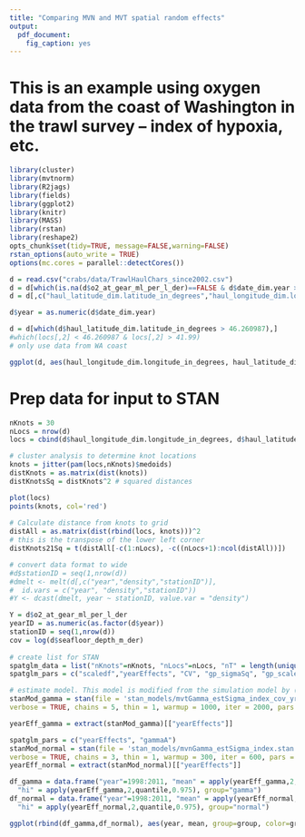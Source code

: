 ```yaml
---
title: "Comparing MVN and MVT spatial random effects"
output:
  pdf_document:
    fig_caption: yes
---
```


# This is an example using oxygen data from the coast of Washington in the trawl survey -- index of hypoxia, etc. 

```r
library(cluster)
library(mvtnorm)
library(R2jags)
library(fields)
library(ggplot2)
library(knitr)
library(MASS)
library(rstan)
library(reshape2)
opts_chunk$set(tidy=TRUE, message=FALSE,warning=FALSE)
rstan_options(auto_write = TRUE)
options(mc.cores = parallel::detectCores())
```

```r
d = read.csv("crabs/data/TrawlHaulChars_since2002.csv")
d = d[which(is.na(d$o2_at_gear_ml_per_l_der)==FALSE & d$date_dim.year > 2008),]
d = d[,c("haul_latitude_dim.latitude_in_degrees","haul_longitude_dim.longitude_in_degrees","date_dim.year","o2_at_gear_ml_per_l_der","seafloor_depth_m_der")]

d$year = as.numeric(d$date_dim.year)

d = d[which(d$haul_latitude_dim.latitude_in_degrees > 46.260987),]
#which(locs[,2] < 46.260987 & locs[,2] > 41.99)
# only use data from WA coast

ggplot(d, aes(haul_longitude_dim.longitude_in_degrees, haul_latitude_dim.latitude_in_degrees, color=o2_at_gear_ml_per_l_der)) + geom_point() + facet_wrap(~year)
```

# Prep data for input to STAN

```r
nKnots = 30
nLocs = nrow(d)
locs = cbind(d$haul_longitude_dim.longitude_in_degrees, d$haul_latitude_dim.latitude_in_degrees)

# cluster analysis to determine knot locations
knots = jitter(pam(locs,nKnots)$medoids)
distKnots = as.matrix(dist(knots))
distKnotsSq = distKnots^2 # squared distances

plot(locs)
points(knots, col='red')
  
# Calculate distance from knots to grid
distAll = as.matrix(dist(rbind(locs, knots)))^2
# this is the transpose of the lower left corner
distKnots21Sq = t(distAll[-c(1:nLocs), -c((nLocs+1):ncol(distAll))])

# convert data format to wide
#d$stationID = seq(1,nrow(d))
#dmelt <- melt(d[,c("year","density","stationID")], 
#  id.vars = c("year", "density","stationID"))
#Y <- dcast(dmelt, year ~ stationID, value.var = "density")

Y = d$o2_at_gear_ml_per_l_der
yearID = as.numeric(as.factor(d$year))
stationID = seq(1,nrow(d))
cov = log(d$seafloor_depth_m_der)
  
# create list for STAN
spatglm_data = list("nKnots"=nKnots, "nLocs"=nLocs, "nT" = length(unique(yearID)), "N" = length(Y), "stationID" = stationID, "yearID" = yearID, "y" = Y, "distKnotsSq" = distKnotsSq, "distKnots21Sq" = distKnots21Sq, "x"=cov)
spatglm_pars = c("scaledf","yearEffects", "CV", "gp_sigmaSq", "gp_scale")

# estimate model. This model is modified from the simulation model by (1) including indices to allow NAs in the inputted data, and (2) including estimated year effects (intercepts)
stanMod_gamma = stan(file = 'stan_models/mvtGamma_estSigma_index_cov_yr_ar1.stan',data = spatglm_data, 
verbose = TRUE, chains = 5, thin = 1, warmup = 1000, iter = 2000, pars = spatglm_pars)

yearEff_gamma = extract(stanMod_gamma)[["yearEffects"]]

spatglm_pars = c("yearEffects", "gammaA")
stanMod_normal = stan(file = 'stan_models/mvnGamma_estSigma_index.stan',data = spatglm_data, 
verbose = TRUE, chains = 3, thin = 1, warmup = 300, iter = 600, pars = spatglm_pars)
yearEff_normal = extract(stanMod_normal)[["yearEffects"]]
```

```r
df_gamma = data.frame("year"=1998:2011, "mean" = apply(yearEff_gamma,2,mean), "lo" = apply(yearEff_gamma,2,quantile,0.025),
  "hi" = apply(yearEff_gamma,2,quantile,0.975), group="gamma")
df_normal = data.frame("year"=1998:2011, "mean" = apply(yearEff_normal,2,mean), "lo" = apply(yearEff_normal,2,quantile,0.025),
  "hi" = apply(yearEff_normal,2,quantile,0.975), group="normal")

ggplot(rbind(df_gamma,df_normal), aes(year, mean, group=group, color=group)) + geom_ribbon(aes(ymin = lo, ymax = hi), alpha=0.3)
```


  
